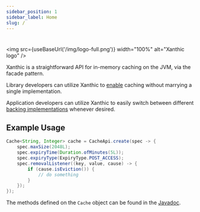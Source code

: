 ```yaml
---
sidebar_position: 1
sidebar_label: Home
slug: /
---
```



#

<img src={useBaseUrl('/img/logo-full.png')} width="100%" alt="Xanthic logo" />

Xanthic is a straightforward API for in-memory caching on the JVM, via the facade pattern.

Library developers can utilize Xanthic to [enable](/getting-started/installation#usage-for-library-developers) caching without marrying a single implementation.

Application developers can utilize Xanthic to easily switch between different [backing implementations](/provider/) whenever desired.

## Example Usage

```java
Cache<String, Integer> cache = CacheApi.create(spec -> {
    spec.maxSize(2048L);
    spec.expiryTime(Duration.ofMinutes(5L));
    spec.expiryType(ExpiryType.POST_ACCESS);
    spec.removalListener((key, value, cause) -> {
        if (cause.isEviction()) {
            // do something
        }
    });
});
```

The methods defined on the `Cache` object can be found in the [Javadoc](https://javadoc.io/doc/io.github.xanthic.cache/cache-api/latest/io/github/xanthic/cache/api/Cache.html).
